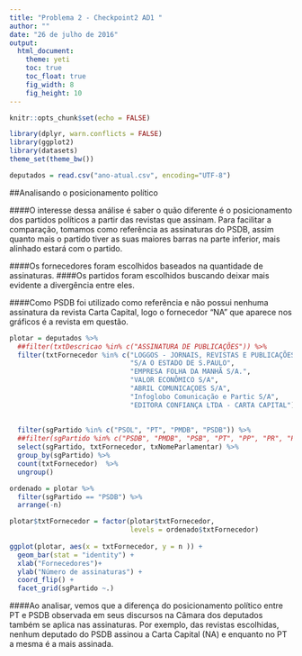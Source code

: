 ```yaml
---
title: "Problema 2 - Checkpoint2 AD1 "
author: ""
date: "26 de julho de 2016"
output:
  html_document:
    theme: yeti
    toc: true
    toc_float: true
    fig_width: 8
    fig_height: 10
---
```


```r
knitr::opts_chunk$set(echo = FALSE)
```

```r
library(dplyr, warn.conflicts = FALSE)
library(ggplot2)
library(datasets)
theme_set(theme_bw())
```

```r
deputados = read.csv("ano-atual.csv", encoding="UTF-8")

```

##Analisando o posicionamento político

####O interesse dessa análise é saber o quão diferente é o posicionamento dos partidos políticos a partir das revistas que assinam. Para facilitar a comparação, tomamos como referência as assinaturas do PSDB, assim quanto mais o partido tiver as suas maiores barras na parte inferior, mais alinhado estará com o partido.

####Os fornecedores foram escolhidos baseados na quantidade de assinaturas.
####Os partidos foram escolhidos buscando deixar mais evidente a divergência entre eles.

####Como PSDB foi utilizado como referência e não possui nenhuma assinatura da revista Carta Capital, logo o fornecedor "NA" que aparece nos gráficos é a revista em questão.
```r

plotar = deputados %>% 
  ##filter(txtDescricao %in% c("ASSINATURA DE PUBLICAÇÕES")) %>% 
  filter(txtFornecedor %in% c("LOGGOS - JORNAIS, REVISTAS E PUBLICAÇÕES LTDA.",
                              "S/A O ESTADO DE S.PAULO", 
                              "EMPRESA FOLHA DA MANHÃ S/A.", 
                              "VALOR ECONÔMICO S/A",
                              "ABRIL COMUNICAÇOES S/A", 
                              "Infoglobo Comunicação e Partic S/A",
                              "EDITORA CONFIANÇA LTDA - CARTA CAPITAL")) %>%
  
  
  filter(sgPartido %in% c("PSOL", "PT", "PMDB", "PSDB")) %>%
  ##filter(sgPartido %in% c("PSDB", "PMDB", "PSB", "PT", "PP", "PR", "PSD", "DEM")) %>%
  select(sgPartido, txtFornecedor, txNomeParlamentar) %>%
  group_by(sgPartido) %>% 
  count(txtFornecedor)  %>% 
  ungroup()

ordenado = plotar %>% 
  filter(sgPartido == "PSDB") %>% 
  arrange(-n)

plotar$txtFornecedor = factor(plotar$txtFornecedor, 
                              levels = ordenado$txtFornecedor)
  
ggplot(plotar, aes(x = txtFornecedor, y = n )) +
  geom_bar(stat = "identity") +
  xlab("Fornecedores")+
  ylab("Número de assinaturas") +
  coord_flip() +
  facet_grid(sgPartido ~.)


```

####Ao analisar, vemos que a diferença do posicionamento político entre PT e PSDB observada em seus discursos na Câmara dos deputados também se aplica nas assinaturas. Por exemplo, das revistas escolhidas, nenhum deputado do PSDB assinou a Carta Capital (NA) e enquanto no PT a mesma é a mais assinada.

